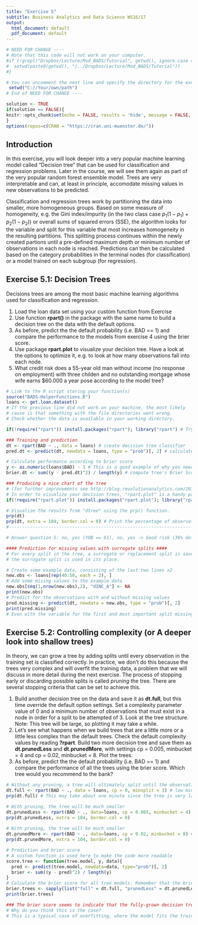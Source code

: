 ```yaml
---
title: "Exercise 5"
subtitle: Business Analytics and Data Science WS16/17
output:
  html_document: default
  pdf_document: default
---
```


```r
# NEED FOR CHANGE ---- 
# Note that this code will not work on your computer. 
#if (!grepl("Dropbox/Lecture/Mod_BADS/Tutorial", getwd(), ignore.case = T)){
#  setwd(paste0(getwd(), "/../Dropbox/Lecture/Mod_BADS/Tutorial"))  
#}

# You can uncomment the next line and specify the directory for the exercise on your computer
 setwd("C://Your/own/path")
# End of NEED FOR CHANGE ----

solution <- TRUE
if(solution == FALSE){
knitr::opts_chunk$set(echo = FALSE, results = 'hide', message = FALSE, warning = FALSE, fig.keep = 'none', cache = FALSE)
}
options(repos=c(CRAN = "https://cran.uni-muenster.de/"))
```

## Introduction
In this exercise, you will look deeper into a very popular machine learning model called "Decision tree" that can be used for classification and regression problems. Later in the course, we will see them again as part of the very popular random forest ensemble model.
Trees are very interpretable and can, at least in principle, accomodate missing values in new observations to be predicted. 

Classification and regression trees work by partitioning the data into smaller, more homogeneous groups. Based on some measure of homogeneity, e.g. the Gini index/impurity (in the two class case $p_1 (1 - p_1) + p_2 (1 - p_2)$) or overall sums of squared errors (SSE), the algorithm looks for the variable and split for this variable that most increases homogeneity in the resulting partitions. This splitting process continues within the newly created partions until a  pre-defined maximum depth or minimum number of observations in each node is reached. Predictions can then be calculated based on the category probabilities in the terminal nodes (for classification) or a model trained on each subgroup (for regression).

## Exercise 5.1: Decision Trees
Decisions trees are among the most basic machine learning algorithms used for classification and regression.

1. Load the loan data set using your custom function from Exercise
2. Use function **rpart()** in the package with the same name to build a decision tree on the data with the default options. 
3. As before, predict the the default probability (i.e. BAD == 1) and compare the performance to the models from exercise 4 using the brier score.
4. Use package **rpart.plot** to visualize your decision tree. Have a look at the options to optimize it, e.g. to look at how many observations fall into each node.
5. What credit risk does a 55-year old man without income (no response on employment) with three childen and no outstanding mortgage whose wife earns $60.000 a year pose according to the model tree?

```r
# Link to the R script storing your function(s)
source("BADS-HelperFunctions.R")
loans <- get.loan.dataset()
# If the previous line did not work on your machine, the most likely 
# cause is that something with the file directories went wrong.
# Check whether the data is available in your working directory. 

if(!require("rpart")) install.packages("rpart"); library("rpart") # Try to load rpart, if it doesn't exist, then install and load it

### Training and prediction
dt <- rpart(BAD ~ ., data = loans) # create decision tree classifier
pred.dt <- predict(dt, newdata = loans, type = "prob")[, 2] # calculate predictions (in-sample)

# Calculate performance according to brier score
y <- as.numeric(loans$BAD) - 1 # This is a good example of why you need to be careful when transforming factor variables to numeric
brier.dt <- sum((y - pred.dt)^2) / length(y) # compute tree's Brier Score

### Producing a nice chart of the tree 
# (for further improvements see http://blog.revolutionanalytics.com/2013/06/plotting-classification-and-regression-trees-with-plotrpart.html)
# In order to visualize your decision trees, "rpart.plot" is a handy package. Initially, install the package and load it with the library() function
if(!require("rpart.plot")) install.packages("rpart.plot"); library("rpart.plot")

# Visualize the results from "dtree" using the prp() function. 
prp(dt)
prp(dt, extra = 104, border.col = 0) # Print the percentage of observations and class probabilities in each node
#------------------------------------------------------------------------------------------------------------

# Answer question 5: no, yes (YOB == 61), no, yes -> Good risk (36% default risk) 

#### Prediction for missing values with surrogate splits ####
# For every split in the tree, a surrogate or replacement split is saved, which gives approximately the same result. When the information for the original split is not available,
# the surrogate split is used in its place.

# Create some example data, consisting of the last two lines x2
new.obs <- loans[rep(40:50, each = 2), ]
# Add some mising values to the example data
new.obs[seq(1,nrow(new.obs),2), "dINC_A"] <- NA
print(new.obs)
# Predict for the observations with and without missing values
pred.missing <- predict(dt, newdata = new.obs, type = "prob")[, 2]
print(pred.missing)
# Even with the variable for the first and most important split missing, the model gives predictions and they are mostly close to the correct prediction.
```


## Exercise 5.2: Controlling complexity (or A deeper look into shallow trees)
In theory, we can grow a tree by adding splits until every observation in the training set is classified correctly. In practice, we don't do this because the trees very complex and will overfit the training data, a problem that we will discuss in more detail during the next exercise. The process of stopping early or discarding possible splits is called *pruning* the tree. There are several stopping criteria that can be set to achieve this.

1. Build another decision tree on the data and save it as **dt.full**, but this time override the default option settings. Set a complexity parameter value of 0 and a minimum number of observations that must exist in a node in order for a split to be attempted of 3. Look at the tree structure. Note: This tree will be large, so plotting it may take a while.
2. Let's see what happens when we build trees that are a little more or a little less complex than the default trees. Check the default complexity values by reading **?rpart**. Build two more decision tree and save them as **dt.prunedLess** and **dt.prunedMore**, with settings cp = 0.005, minbucket = 4 and cp = 0.02, minbucket = 8. Plot the trees.
3. As before, predict the the default probability (i.e. BAD == 1) and compare the performance of all the trees using the brier score. Which tree would you recommend to the bank?

```r
# Without any pruning, a tree will ultimately split until the observations are perfectly classified
dt.full <- rpart(BAD ~ ., data = loans, cp = 0, minsplit = 3) # low minimum increase or number of observations in node for a split to be attempted
prp(dt.full) # This may take about one minute since the tree is very large

# With pruning, the tree will be much smaller 
dt.prunedLess <- rpart(BAD ~ ., data=loans, cp = 0.005, minbucket = 4) # create decision tree classifier
prp(dt.prunedLess, extra = 104, border.col = 0) 
 
# With pruning, the tree will be much smaller 
dt.prunedMore <- rpart(BAD ~ ., data=loans, cp = 0.02, minbucket = 8) # create decision tree classifier
prp(dt.prunedMore, extra = 104, border.col = 0) 

# Prediction and brier score
# A custom function is used here to make the code more readable
score.tree <- function(tree.model, y, data){
  pred <- predict(tree.model, newdata=data, type="prob")[, 2]
  brier <- sum((y - pred)^2) / length(y) 
}
# Calculate the brier score for all tree models. Remember that the brier score is an error measure, so closer to 0 is better
brier.trees <- sapply(list("full" = dt.full, "prunedLess" = dt.prunedLess, "default" = dt , "prunedMore" = dt.prunedMore), USE.NAMES = TRUE, score.tree, y, loans)
print(brier.trees)

### The brier score seems to indicate that the fully-grown decision tree performs amazingly well and far better than any other model.
# Why do you think this is the case?
# This is a typical case of overfitting, where the model fits the training data too well and generalizes poorly on new data. 
```
